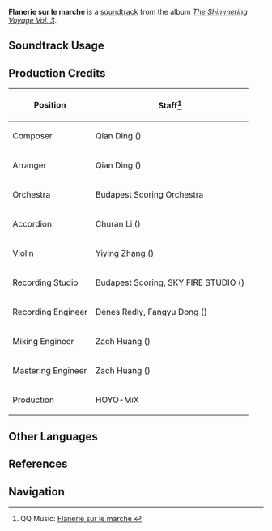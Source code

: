 {{Soundtrack Infobox
|image          = The Shimmering Voyage Vol 3.png
|album          = The Shimmering Voyage Vol. 3
|disc           = 1
|number         = 04
|featured       = 
|featured2      = 
|featured3      = 
|featured_disc  = 
|featured_disc2 = 
|featured_disc3 = 
|youtube_id     = WYx1W1phZCc
|spotify_id     = 4ESUDYgm5Drp09IVkRZVqn
|previous       = Bustling Bazaar
|next           = Soothing Nightfall
}}
'''Flanerie sur le marche''' is a [[soundtrack]] from the album ''[[The Shimmering Voyage Vol. 3]]''.

==Soundtrack Usage==
{{Soundtrack Usage
|quest    = 
|location = Silver Bottle Courtyard//day
|domain   = 
|eventgameplay = Secret Summer Paradise/Sojourns of the Barking Fox;;Rolling Crossfire
}}

==Production Credits==
{| class="wikitable"
! Position
! Staff<ref>QQ Music: [https://y.qq.com/n/ryqq/songDetail/0037qDpi3vh8Al Flanerie sur le marche {{zh|遐游香榭}}]</ref>
|-
! Composer
| Qian Ding ({{zh|丁谦}})
|-
! Arranger
| Qian Ding ({{zh|丁谦}})
|-
! Orchestra
| Budapest Scoring Orchestra
|-
! Accordion
| Churan Li ({{zh|李楚然}})
|-
! Violin
| Yiying Zhang ({{zh|张一英}})
|-
! Recording Studio
| Budapest Scoring, SKY FIRE STUDIO ({{zh|九紫天诚录音棚}})
|-
! Recording Engineer
| Dénes Rédly, Fangyu Dong ({{zh|董方昱}})
|-
! Mixing Engineer
| Zach Huang ({{zh|黄巍}})
|-
! Mastering Engineer
| Zach Huang ({{zh|黄巍}})
|-
! Production
| HOYO-MiX
|}
<!--
==Gallery==
<gallery>
</gallery>

==Trivia==
-->
==Other Languages==
{{Other Languages
|en      = Flanerie sur le marche
|en_lang = fr
|en_tl   = Strolling in the Market
|zhs     = 遐游香榭
|zhs_rm  = 
|zht     = 遐遊香榭
|zht_rm  = 
|zh_tl   = 
|ja      = 市場をぶらついて
|ja_rm   = Ichiba wo Buratsuite
|ja_tl   = Strolling in the Market
}}

==References==
{{Reflist}}

==Navigation==
{{Soundtrack Navbox|The Shimmering Voyage|3}}